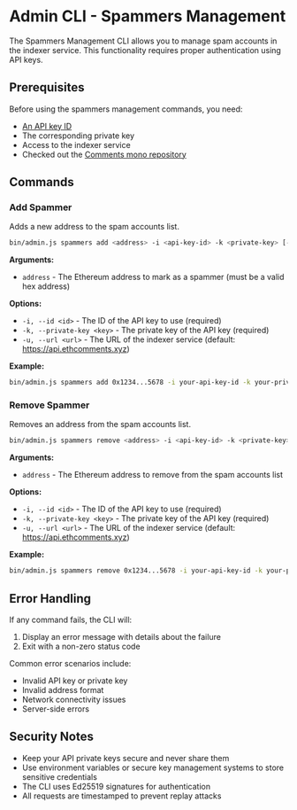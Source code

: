 # Admin CLI - Spammers Management

The Spammers Management CLI allows you to manage spam accounts in the indexer service. This functionality requires proper authentication using API keys.

## Prerequisites

Before using the spammers management commands, you need:

- [An API key ID](/indexer/admin-cli-api-key-management)
- The corresponding private key
- Access to the indexer service
- Checked out the [Comments mono repository](https://github.com/ecp-eth/comments-monorepo)

## Commands

### Add Spammer

Adds a new address to the spam accounts list.

```bash
bin/admin.js spammers add <address> -i <api-key-id> -k <private-key> [--url <indexer-url>]
```

**Arguments:**

- `address` - The Ethereum address to mark as a spammer (must be a valid hex address)

**Options:**

- `-i, --id <id>` - The ID of the API key to use (required)
- `-k, --private-key <key>` - The private key of the API key (required)
- `-u, --url <url>` - The URL of the indexer service (default: https://api.ethcomments.xyz)

**Example:**

```bash
bin/admin.js spammers add 0x1234...5678 -i your-api-key-id -k your-private-key
```

### Remove Spammer

Removes an address from the spam accounts list.

```bash
bin/admin.js spammers remove <address> -i <api-key-id> -k <private-key> [--url <indexer-url>]
```

**Arguments:**

- `address` - The Ethereum address to remove from the spam accounts list

**Options:**

- `-i, --id <id>` - The ID of the API key to use (required)
- `-k, --private-key <key>` - The private key of the API key (required)
- `-u, --url <url>` - The URL of the indexer service (default: https://api.ethcomments.xyz)

**Example:**

```bash
bin/admin.js spammers remove 0x1234...5678 -i your-api-key-id -k your-private-key
```

## Error Handling

If any command fails, the CLI will:

1. Display an error message with details about the failure
2. Exit with a non-zero status code

Common error scenarios include:

- Invalid API key or private key
- Invalid address format
- Network connectivity issues
- Server-side errors

## Security Notes

- Keep your API private keys secure and never share them
- Use environment variables or secure key management systems to store sensitive credentials
- The CLI uses Ed25519 signatures for authentication
- All requests are timestamped to prevent replay attacks
